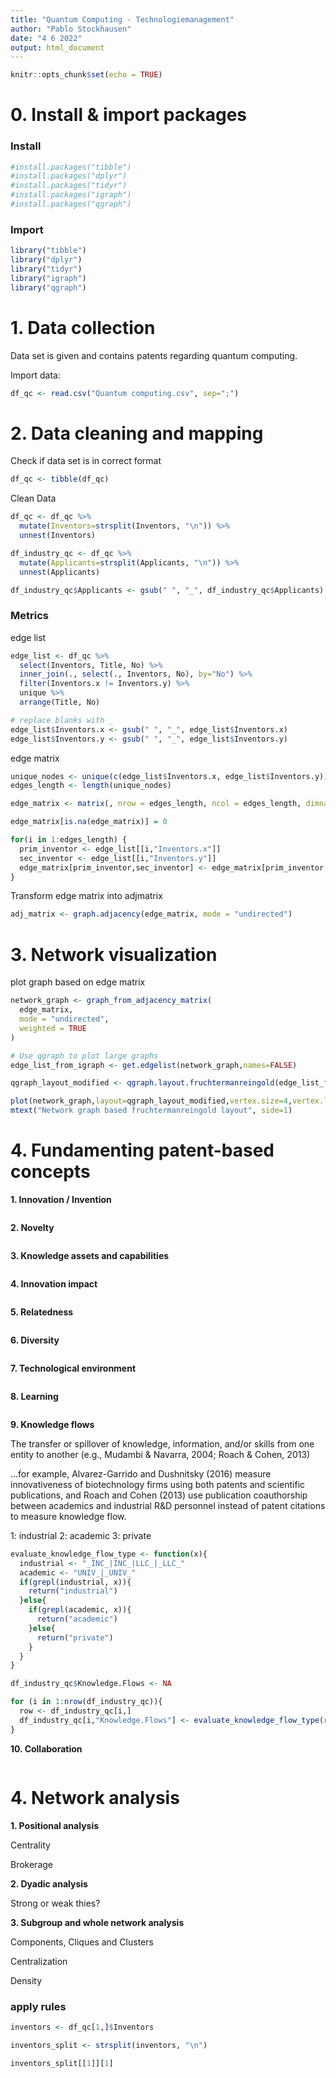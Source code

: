 ```yaml
---
title: "Quantum Computing - Technologiemanagement"
author: "Pablo Stockhausen"
date: "4 6 2022"
output: html_document
---
```


```r
knitr::opts_chunk$set(echo = TRUE)
```

# 0. Install & import packages

### Install

```r
#install.packages("tibble")
#install.packages("dplyr")
#install.packages("tidyr")
#install.packages("igraph")
#install.packages("qgraph")
```

### Import

```r
library("tibble")
library("dplyr")
library("tidyr")
library("igraph")
library("qgraph")
```


# 1. Data collection

Data set is given and contains patents regarding quantum computing.

Import data:
```r
df_qc <- read.csv("Quantum computing.csv", sep=";")
```

# 2. Data cleaning and mapping

Check if data set is in correct format
```r
df_qc <- tibble(df_qc)
```

Clean Data
```r
df_qc <- df_qc %>% 
  mutate(Inventors=strsplit(Inventors, "\n")) %>% 
  unnest(Inventors)

df_industry_qc <- df_qc %>%
  mutate(Applicants=strsplit(Applicants, "\n")) %>% 
  unnest(Applicants)

df_industry_qc$Applicants <- gsub(" ", "_", df_industry_qc$Applicants)
```

### Metrics

edge list
```r
edge_list <- df_qc %>%
  select(Inventors, Title, No) %>%
  inner_join(., select(., Inventors, No), by="No") %>%
  filter(Inventors.x != Inventors.y) %>%
  unique %>%
  arrange(Title, No)

# replace blanks with _
edge_list$Inventors.x <- gsub(" ", "_", edge_list$Inventors.x)
edge_list$Inventors.y <- gsub(" ", "_", edge_list$Inventors.y)
```

edge matrix
```r
unique_nodes <- unique(c(edge_list$Inventors.x, edge_list$Inventors.y))
edges_length <- length(unique_nodes)

edge_matrix <- matrix(, nrow = edges_length, ncol = edges_length, dimnames = list(unique_nodes, unique_nodes))

edge_matrix[is.na(edge_matrix)] = 0

for(i in 1:edges_length) {
  prim_inventor <- edge_list[[i,"Inventors.x"]]
  sec_inventor <- edge_list[[i,"Inventors.y"]]
  edge_matrix[prim_inventor,sec_inventor] <- edge_matrix[prim_inventor,sec_inventor] + 1 
}

```

Transform edge matrix into adjmatrix
```r
adj_matrix <- graph.adjacency(edge_matrix, mode = "undirected")
```


# 3. Network visualization

plot graph based on edge matrix
```r
network_graph <- graph_from_adjacency_matrix(
  edge_matrix,
  mode = "undirected",
  weighted = TRUE
)

# Use qgraph to plot large graphs
edge_list_from_igraph <- get.edgelist(network_graph,names=FALSE)

qgraph_layout_modified <- qgraph.layout.fruchtermanreingold(edge_list_from_igraph,vcount=vcount(network_graph), area=8*(vcount(network_graph)^2),repulse.rad=(vcount(network_graph)^3.1))

plot(network_graph,layout=qgraph_layout_modified,vertex.size=4,vertex.label=NA)
mtext("Network graph based fruchtermanreingold layout", side=1)
```

# 4. Fundamenting patent-based concepts

**1. Innovation / Invention**

```r

```

**2. Novelty**

```r

```

**3. Knowledge assets and capabilities**

```r

```

**4. Innovation impact**

```r

```

**5. Relatedness**

```r

```

**6. Diversity**

```r

```

**7. Technological environment**

```r

```

**8. Learning**

```r

```

**9. Knowledge flows**

The transfer or spillover of knowledge, information, and/or skills from one entity to another (e.g., Mudambi & Navarra, 2004; Roach & Cohen, 2013)

...for example, Alvarez-Garrido and Dushnitsky (2016) measure innovativeness of biotechnology firms using both patents and scientific publications, and Roach and Cohen (2013) use publication coauthorship between academics and industrial R&D personnel instead of patent citations to measure knowledge flow.

1: industrial
2: academic
3: private

```r
evaluate_knowledge_flow_type <- function(x){
  industrial <- "_INC_|INC_|LLC_|_LLC_"
  academic <- "UNIV_|_UNIV_"
  if(grepl(industrial, x)){
    return("industrial")
  }else{
    if(grepl(academic, x)){
      return("academic")
    }else{
      return("private")
    }
  }
}

df_industry_qc$Knowledge.Flows <- NA

for (i in 1:nrow(df_industry_qc)){
  row <- df_industry_qc[i,]
  df_industry_qc[i,"Knowledge.Flows"] <- evaluate_knowledge_flow_type(row$Applicants)
}

```

**10. Collaboration**

```r

```

# 4. Network analysis

**1. Positional analysis**

Centrality

Brokerage

**2. Dyadic analysis**

Strong or weak thies?

**3. Subgroup and whole network analysis**

Components, Cliques and Clusters

Centralization

Density

### apply rules

```r
inventors <- df_qc[1,]$Inventors

inventors_split <- strsplit(inventors, "\n")

inventors_split[[1]][1]
```



